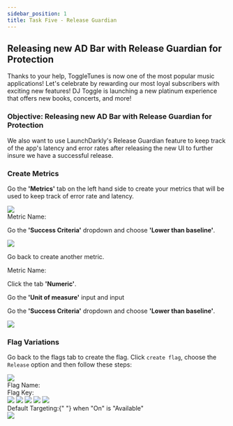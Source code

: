 ```yaml
---
sidebar_position: 1
title: Task Five - Release Guardian
---
```



## Releasing new AD Bar with Release Guardian for Protection

Thanks to your help, ToggleTunes is now one of the most popular music applications! Let's celebrate by rewarding our most loyal subscribers with exciting new features! DJ Toggle is launching a new platinum experience that offers new books, concerts, and more!

### Objective: Releasing new AD Bar with Release Guardian for Protection

We also want to use LaunchDarkly's Release Guardian feature to keep track of the app's latency and error rates after releasing the new UI to further insure we have a successful release.

### Create Metrics

Go the **'Metrics'** tab on the left hand side to create your metrics that will be used to keep track of error rate and latency.

<img src='/public/getToMetrics.png' />
<div className="flex items-center space-x-3">
  <span className="text-lg text-blue-500 font-bold">Metric Name:</span>
  <CopyField value="Website Error Rate" client:load />
</div>

Go the **'Success Criteria'** dropdown and choose **'Lower than baseline'**.

<img src='/public/websiteErrorRateMetric.png' />

Go back to create another metric.

<div className="flex items-center space-x-3">
  <span className="text-lg text-blue-500 font-bold">Metric Name:</span>
  <CopyField value="Website Latency Rate" client:load />
</div>

Click the tab **'Numeric'**.

Go the **'Unit of measure'** input and input 
<span><CopyField value="ms" client:load /></span>

Go the **'Success Criteria'** dropdown and choose **'Lower than baseline'**.

<img src='/public/websiteLatencyRateMetric.png' />


### Flag Variations

Go back to the flags tab to create the flag.
Click `create flag`, choose the `Release` option and then follow these steps:

<img src='/public/releaseFlag.png' />

<div className="flex items-center space-x-3">
  <span className="text-lg text-blue-500 font-bold">Flag Name: </span>
  <CopyField value="release-ad-sidebar" client:load />
</div>

<div className="flex items-center space-x-3">
  <span className="text-lg text-blue-500 font-bold">Flag Key:</span>
  <CopyField value="release-ad-sidebar" client:load />
</div>


<img src='/public/adSidebarGuarded.png' />
<img src='/public/addMetrics.png' />
<img src='/public/guardedRollout.png' />
<img src='/public/guardYourRollout.png' />
<img src='/public/adGuardedReviewSave.png' />


<div className="flex items-center text-lg font-bold text-blue-500">
  Default Targeting:{" "}
  <span className="text-black dark:text-white font-normal">when "On" is "Available"</span>
</div>

<img src='/public/adSidebarUI.png' />

